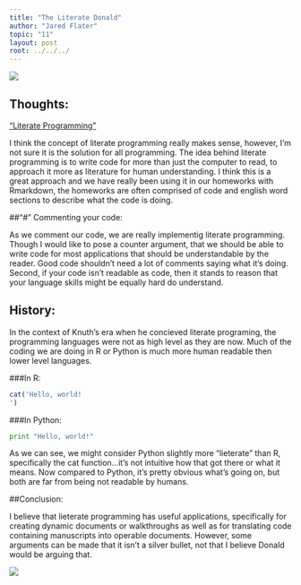 ```yaml
---
title: "The Literate Donald"
author: "Jared Flater"
topic: "11"
layout: post
root: ../../../
---
```

![](images/knuth_jf.jpg)

## Thoughts:

["Literate Programming"](https://channel9.msdn.com/Events/useR-international-R-User-conference/useR2016/Literate-Programming)

I think the concept of literate programming really makes sense, however, I'm not sure it is the solution for all programming. The idea behind literate programming is to write code for more than just the computer to read, to approach it more as literature for human understanding. I think this is a great approach and we have really been using it in our homeworks with Rmarkdown, the homeworks are often comprised of code and english word sections to describe what the code is doing. 

##"#" Commenting your code:

As we comment our code, we are really implementig literate programming. Though I would like to pose a counter argument, that we should be able to write code for most applications that should be understandable by the reader. Good code shouldn't need a lot of comments saying what it's doing. Second, if your code isn't readable as code, then it stands to reason that your language skills might be equally hard do understand. 

## History:

In the context of Knuth's era when he concieved literate programing, the programming languages were not as high level as they are now. Much of the coding we are doing in R or Python is much more human readable then lower level languages. 

###In R:
```r
cat('Hello, world!
')
```

###In Python:
```python
print "Hello, world!"
```

As we can see, we might consider Python slightly more "lieterate" than R, specifically the cat function...it's not intuitive how that got there or what it means. Now compared to Python, it's pretty obvious what's going on, but both are far from being not readable by humans. 

##Conclusion:

I believe that lieterate programming has useful applications, specifically for creating dynamic documents or walkthroughs as well as for translating code containing manuscripts into operable documents. However, some arguments can be made that it isn't a silver bullet, not that I believe Donald would be arguing that.

![](images/matrix_jf.gif)


